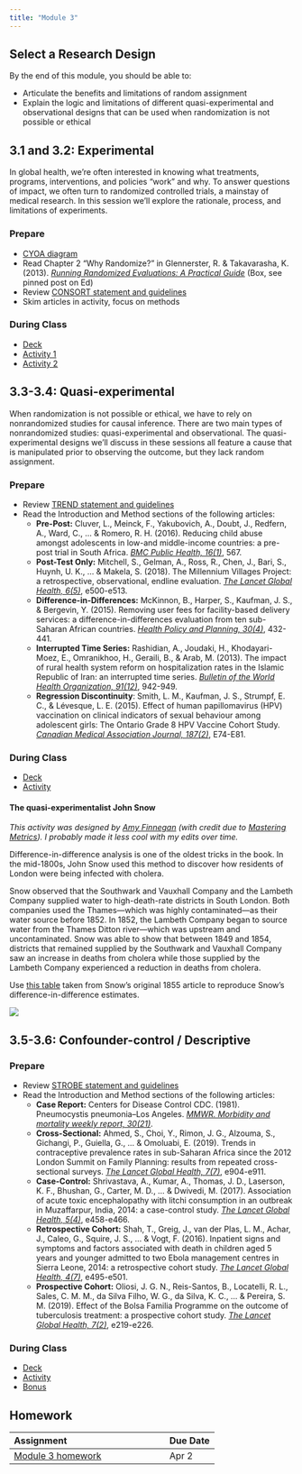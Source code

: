 ```yaml
---
title: "Module 3"
---
```


## Select a Research Design

By the end of this module, you should be able to:

* Articulate the benefits and limitations of random assignment
* Explain the logic and limitations of different quasi-experimental and observational designs that can be used when randomization is not possible or ethical

## 3.1 and 3.2: Experimental

In global health, we're often interested in knowing what treatments, programs, interventions, and policies "work" and why. To answer questions of impact, we often turn to randomized controlled trials, a mainstay of medical research. In this session we'll explore the rationale, process, and limitations of experiments.

### Prepare

* [CYOA diagram](https://drive.google.com/file/d/0Bxn_jkXZ1lxuWkhFcTUzdWVkZ0E/view?usp=sharing&resourcekey=0-9m_tdrVXCaO9MPCTlM_txQ)
* Read Chapter 2 "Why Randomize?" in Glennerster, R. & Takavarasha, K. (2013). [*Running Randomized Evaluations: A Practical Guide*](https://amzn.to/30cmbdE){target="_blank"} (Box, see pinned post on Ed)
* Review [CONSORT statement and guidelines](http://www.equator-network.org/reporting-guidelines/consort/){target="_blank"}
* Skim articles in activity, focus on methods

### During Class

* [Deck](https://drive.google.com/file/d/1KNEZYlgiutbOpZ988-U-z694_KJJUEpK/view?usp=share_link)
* [Activity 1](https://docs.google.com/document/d/1iDar3zonTYEQ3yE1AAiD_-pbwP5Fe8UvWbSJGEzOp1U/edit?usp=sharing)
* [Activity 2](https://docs.google.com/document/d/1tOdyB_HhuRom6Q3kDI1quBrJDiUR8963g0DIi5ASR5s/edit?usp=sharing)

## 3.3-3.4: Quasi-experimental

When randomization is not possible or ethical, we have to rely on nonrandomized studies for causal inference. There are two main types of nonrandomized studies: quasi-experimental and observational. The quasi-experimental designs we'll discuss in these sessions all feature a cause that is manipulated prior to observing the outcome, but they lack random assignment.  

### Prepare

* Review [TREND statement and guidelines](https://www.cdc.gov/trendstatement/){target="_blank"}
* Read the Introduction and Method sections of the following articles:
  * **Pre-Post:** Cluver, L., Meinck, F., Yakubovich, A., Doubt, J., Redfern, A., Ward, C., … & Romero, R. H. (2016). Reducing child abuse amongst adolescents in low-and middle-income countries: a pre-post trial in South Africa. [*BMC Public Health, 16(1)*](https://www.ncbi.nlm.nih.gov/pmc/articles/PMC5137206/){target="_blank"}, 567.
  * **Post-Test Only:** Mitchell, S., Gelman, A., Ross, R., Chen, J., Bari, S., Huynh, U. K., ... & Makela, S. (2018). The Millennium Villages Project: a retrospective, observational, endline evaluation. [*The Lancet Global Health, 6(5)*](https://www.thelancet.com/journals/langlo/article/PIIS2214-109X(18)30065-2/fulltext){target="_blank"}, e500-e513.
  * **Difference-in-Differences:** McKinnon, B., Harper, S., Kaufman, J. S., & Bergevin, Y. (2015). Removing user fees for facility-based delivery services: a difference-in-differences evaluation from ten sub-Saharan African countries. [*Health Policy and Planning, 30(4)*](https://www.ncbi.nlm.nih.gov/pmc/articles/PMC4385820/){target="_blank"}, 432-441.
  * **Interrupted Time Series:** Rashidian, A., Joudaki, H., Khodayari-Moez, E., Omranikhoo, H., Geraili, B., & Arab, M. (2013). The impact of rural health system reform on hospitalization rates in the Islamic Republic of Iran: an interrupted time series. [*Bulletin of the World Health Organization, 91(12)*](https://www.ncbi.nlm.nih.gov/pmc/articles/PMC3845261/){target="_blank"}, 942-949.
  * **Regression Discontinuity**: Smith, L. M., Kaufman, J. S., Strumpf, E. C., & Lévesque, L. E. (2015). Effect of human papillomavirus (HPV) vaccination on clinical indicators of sexual behaviour among adolescent girls: The Ontario Grade 8 HPV Vaccine Cohort Study. [*Canadian Medical Association Journal, 187(2)*](https://www.ncbi.nlm.nih.gov/pmc/articles/PMC4312170/){target="_blank"}, E74-E81.

### During Class

* [Deck](https://drive.google.com/file/d/1HvfS3P3UglpDcs_IWUKAGBHT8qUZcW9T/view?usp=share_link)
* [Activity](https://docs.google.com/document/d/1afyOM7V2dUXY0op-h35DA6nOSPcKjUuwVe6UAGT5Nv4/edit?usp=sharing)

#### The quasi-experimentalist John Snow

*This activity was designed by [Amy Finnegan](https://sites.google.com/site/amyfinnegan/home){target="_blank"} (with credit due to [Mastering Metrics](https://www.amazon.com/dp/B00MZG71MC/ref=dp-kindle-redirect?_encoding=UTF8&btkr=1){target="_blank"}). I probably made it less cool with my edits over time.*

Difference-in-difference analysis is one of the oldest tricks in the book. In the mid-1800s, John Snow used this method to discover how residents of London were being infected with cholera.

Snow observed that the Southwark and Vauxhall Company and the Lambeth Company supplied water to high-death-rate districts in South London. Both companies used the Thames—which was highly contaminated—as their water source before 1852. In 1852, the Lambeth Company began to source water from the Thames Ditton river—which was upstream and uncontaminated. Snow was able to show that between 1849 and 1854, districts that remained supplied by the Southwark and Vauxhall Company saw an increase in deaths from cholera while those supplied by the Lambeth Company experienced a reduction in deaths from cholera.

Use [this table](http://www.ph.ucla.edu/epi/snow/table12a.html){target="_blank"} taken from Snow’s original 1855 article to reproduce Snow’s difference-in-difference estimates.

![](images/snowtable.png)

## 3.5-3.6: Confounder-control / Descriptive

### Prepare

* Review [STROBE statement and guidelines](https://www.strobe-statement.org/index.php?id=strobe-home){target="_blank"}
* Read the Introduction and Method sections of the following articles:
  * **Case Report:** Centers for Disease Control CDC. (1981). Pneumocystis pneumonia–Los Angeles. [*MMWR. Morbidity and mortality weekly report, 30(21)*](https://www.cdc.gov/mmwr/preview/mmwrhtml/june_5.htm){target="_blank"}.
  * **Cross-Sectional:** Ahmed, S., Choi, Y., Rimon, J. G., Alzouma, S., Gichangi, P., Guiella, G., ... & Omoluabi, E. (2019). Trends in contraceptive prevalence rates in sub-Saharan Africa since the 2012 London Summit on Family Planning: results from repeated cross-sectional surveys. [*The Lancet Global Health, 7(7)*](https://www.thelancet.com/journals/langlo/article/PIIS2214-109X(19)30200-1/fulltext){target="_blank"}, e904-e911.
  * **Case-Control:** Shrivastava, A., Kumar, A., Thomas, J. D., Laserson, K. F., Bhushan, G., Carter, M. D., ... & Dwivedi, M. (2017). Association of acute toxic encephalopathy with litchi consumption in an outbreak in Muzaffarpur, India, 2014: a case-control study. [*The Lancet Global Health, 5(4)*](https://www.thelancet.com/journals/langlo/article/PIIS2214-109X(17)30035-9/fulltext){target="_blank"}, e458-e466.
  * **Retrospective Cohort:** Shah, T., Greig, J., van der Plas, L. M., Achar, J., Caleo, G., Squire, J. S., ... & Vogt, F. (2016). Inpatient signs and symptoms and factors associated with death in children aged 5 years and younger admitted to two Ebola management centres in Sierra Leone, 2014: a retrospective cohort study. [*The Lancet Global Health, 4(7)*](https://www.thelancet.com/journals/langlo/article/PIIS2214-109X(16)30097-3/fulltext){target="_blank"}, e495-e501.
  * **Prospective Cohort:** Oliosi, J. G. N., Reis-Santos, B., Locatelli, R. L., Sales, C. M. M., da Silva Filho, W. G., da Silva, K. C., ... & Pereira, S. M. (2019). Effect of the Bolsa Familia Programme on the outcome of tuberculosis treatment: a prospective cohort study. [*The Lancet Global Health, 7(2)*](https://www.thelancet.com/journals/langlo/article/PIIS2214-109X(18)30478-9/fulltext){target="_blank"}, e219-e226.

### During Class


* [Deck](https://drive.google.com/file/d/1aIeNlvLznIqZaWDuYOOlqqUly2IM9BZ2/view?usp=share_link)
* [Activity](https://docs.google.com/document/d/1StXoyZW6qQFwOC2iWIBVwESgb1a6wbaQ6eoNb0cE3kU/edit?usp=sharing)
* [Bonus](https://docs.google.com/document/d/1s4EzHmO0UuBMB0gLj_XFUr-KC0Utx1Vdvn_XzqVuIXE/edit)


## Homework

| Assignment                    | Due Date |
|:------------------------------|:---------|
| [Module 3 homework](https://docs.google.com/document/d/17qy2CRxejEAkLLNpIhEFlF8YmVuppEjO7yIBZORopsw/edit?usp=sharing){target="_blank"}            | Apr 2      |



